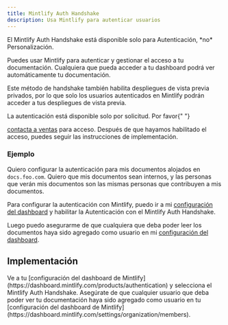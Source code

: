 ```yaml
---
title: Mintlify Auth Handshake
description: Usa Mintlify para autenticar usuarios
---
```


<Info>
  El Mintlify Auth Handshake está disponible solo para Autenticación, *no*
  Personalización.
</Info>

Puedes usar Mintlify para autenticar y gestionar el acceso a tu documentación. Cualquiera que pueda acceder a tu dashboard podrá ver automáticamente tu documentación.

Este método de handshake también habilita despliegues de vista previa privados, por lo que solo los usuarios autenticados en Mintlify podrán acceder a tus despliegues de vista previa.

<Note>
  La autenticación está disponible solo por solicitud. Por favor{" "}

  <a href="mailto:sales@mintlify.com">contacta a ventas</a> para acceso. Después de que hayamos habilitado el acceso, puedes seguir las instrucciones de implementación.
</Note>

### Ejemplo

Quiero configurar la autenticación para mis documentos alojados en `docs.foo.com`. Quiero que mis documentos sean internos, y las personas que verán mis documentos son las mismas personas que contribuyen a mis documentos.

Para configurar la autenticación con Mintlify, puedo ir a mi [configuración del dashboard](https://dashboard.mintlify.com/products/authentication)
y habilitar la Autenticación con el Mintlify Auth Handshake.

Luego puedo asegurarme de que cualquiera que deba poder leer los documentos haya sido agregado como usuario en mi [configuración del dashboard](https://dashboard.mintlify.com/settings/organization/members).

## Implementación

<Steps>
  <Step title="Configure your Authentication settings">
    Ve a tu [configuración del dashboard de Mintlify](https://dashboard.mintlify.com/products/authentication) y selecciona el Mintlify Auth Handshake.
  </Step>

  <Step title="Add users">
    Asegúrate de que cualquier usuario que deba poder ver tu documentación haya sido agregado como usuario en tu [configuración del dashboard de Mintlify](https://dashboard.mintlify.com/settings/organization/members).
  </Step>
</Steps>
